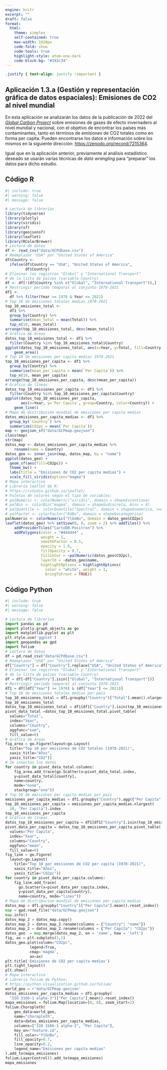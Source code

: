 ```yaml
---
engine: knitr
excerpt: ""
draft: false
format: 
  html:
    theme: simplex
    self-contained: true
    max-width: 1920px
    code-fold: show
    code-tools: true
    highlight-style: atom-one-dark
    code-block-bg: "#282c34"
---
```


```css
.justify { text-align: justify !important }
```

::: justify
# Aplicación 1.3.a (Gestión y representación gráfica de datos espaciales): Emisiones de CO2 al nivel mundial {.unnumbered}

En esta aplicación se analizarán los datos de la publicación de 2022 del [*Global Carbon Project*](https://www.globalcarbonproject.org/) sobre emisiones de gases de efecto invernadero al nivel mundial y nacional, con el objetivo de encontrar los países más contaminantes, tanto en términos de emisiones de CO2 totales como en forma per capita. Pueden encontrarse los datos e información sobre los mismos en la siguiente dirección: <https://zenodo.org/record/7215364>.

Igual que en la aplicación anterior, previamente al análisis estadístico deseado se usarán varias técnicas de *data wrangling* para "preparar" los datos para dicho estudio.
:::

## Código R {.unnumbered}

```r
#| include: true
#| warning: false
#| message: false

# Lectura de librerías
library(tidyverse)
library(plotly)
library(viridis)
library(sf)
library(geojsonsf)
library(leaflet)
library(RColorBrewer)
# Lectura de datos
df <- read_csv("data/GCPdbase.csv")
# Reemplazar "USA" por "United States of America"
df$Country <-
  ifelse(df$Country == "USA", "United States of America",
         df$Country)
# Eliminar los registros "Global" y "International Transport" 
# de la lista de países (variable Country)
df <- df[!(df$Country %in% c("Global", "International Transport")),]
# Restringir período temporal al conjunto 1970-2021
df1 <-
  df %>% filter(Year >= 1970 & Year <= 2021)
# Top 10 de emisiones totales medias 1970-2021
top_10_emisiones_total <-
  df1 %>%
  group_by(Country) %>%
  summarise(mean_total = mean(Total)) %>%
  top_n(10, mean_total)
arrange(top_10_emisiones_total, desc(mean_total))
# Gráfico de áreas
datos_top_10_emisiones_total <- df1 %>%
  filter(Country %in% top_10_emisiones_total$Country)
ggplot(datos_top_10_emisiones_total, aes(x=Year, y=Total, fill=Country)) +
    geom_area()
# Top 10 de emisiones per capita medias 1970-2021
top_10_emisiones_per_capita <- df1 %>%
  group_by(Country) %>%
  summarise(mean_per_capita = mean(`Per Capita`)) %>%
  top_n(10, mean_per_capita)
arrange(top_10_emisiones_per_capita, desc(mean_per_capita))
# Gráfico de líneas
datos_top_10_emisiones_per_capita <- df1 %>% 
  filter(Country %in% top_10_emisiones_per_capita$Country)
ggplot(datos_top_10_emisiones_per_capita,
       aes(x=Year, y=`Per Capita`, group=Country, color=Country)) + 
    geom_line()
# Mapa de distribución mundial de emisiones per capita medias
datos_emisiones_per_capita_medias <- df1 %>%
  group_by(`Country`) %>%
  summarize(CO2pc = mean(`Per Capita`))
map <- geojson_sf("data/GCPmap.geojson")
class(map)
str(map)
datos_map <- datos_emisiones_per_capita_medias %>% 
    rename(name = Country)
datos_geo <- inner_join(map, datos_map, by = "name")
ggplot(datos_geo) +
  geom_sf(aes(fill=CO2pc)) +
  theme_bw() +
  labs(title = "Emisiones de CO2 per capita medias") +
  scale_fill_viridis(option="magma")
# Mapa interactivo
# Librería leaflet de R: 
# https://rstudio.github.io/leaflet/
# Paletas de colores según el tipo de variables:
# palNumeric <- colorNumeric("viridis", domain = shape$vcontinua)
# palBin <- colorBin("magma", domain = shape$vdiscreta, bins = 4)
# palQuantile <- colorQuantile("Spectral", domain = shape$numerica, n=4)
# palFactor <- colorFactor("RdBu", domain = shape$vcategorica)
palNumeric <- colorNumeric("YlGnBu", domain = datos_geo$CO2pc)
leaflet(datos_geo) %>% setView(0, 0, zoom = 2) %>% addTiles() %>%
    addProviderTiles("CartoDB.Positron") %>%
    addPolygons(color = "#444444" ,
                weight = 1, 
                smoothFactor = 0.5,
                opacity = 1.0,
                fillOpacity = 0.7,
                fillColor = ~palNumeric(datos_geo$CO2pc),   
                layerId = ~datos_geo$name,                  
                highlightOptions = highlightOptions(
                  color = "white", weight = 1,
                  bringToFront = TRUE))
```

## Código Python {.unnumbered}

```python
#| include: true
#| warning: false
#| message: false

# Lectura de librerías
import pandas as pd
import plotly.graph_objects as go
import matplotlib.pyplot as plt
plt.style.use('ggplot')
import geopandas as gpd
import folium
# Lectura de datos
df = pd.read_csv("data/GCPdbase.csv")
# Reemplazar "USA" por "United States of America"
df["Country"] = df["Country"].replace("USA", "United States of America")
# Eliminar los registros "Global" y "International Transport" 
# de la lista de países (variable Country)
df = df[~df["Country"].isin(["Global", "International Transport"])]
# Restringir período temporal al conjunto 1970-2021
df1 = df[(df["Year"] >= 1970) & (df["Year"] <= 2021)]
# Top 10 de emisiones totales medias por país
top_10_emisiones_total = df1.groupby("Country")["Total"].mean().nlargest(10).index
top_10_emisiones_total
datos_top_10_emisiones_total = df1[df1["Country"].isin(top_10_emisiones_total)]
pivot_data_total =datos_top_10_emisiones_total.pivot_table(
  values="Total",
  index="Year",
  columns="Country",
  aggfunc="sum",
  fill_value=0)
# Gráfica de áreas
fig_area = go.Figure(layout=go.Layout(
  title="Top 10 por emisiones de CO2 totales (1970-2021)",
  xaxis_title="Años",
  yaxis_title="CO2"))
# Se insertan los datos
for country in pivot_data_total.columns:
    fig_area.add_trace(go.Scatter(x=pivot_data_total.index,
    y=pivot_data_total[country],
    name=country,
    mode="none",
    stackgroup="one"))
# Top 10 de emisiones per capita medias por país
emisiones_per_capita_medias = df1.groupby("Country").agg({"Per Capita": "mean"})
top_10_emisiones_per_capita = emisiones_per_capita_medias.nlargest(
  10, "Per Capita").index
top_10_emisiones_per_capita
# Gráfica de líneas
datos_top_10_emisiones_per_capita = df1[df1["Country"].isin(top_10_emisiones_per_capita)]
pivot_data_per_capita = datos_top_10_emisiones_per_capita.pivot_table(
  values="Per Capita",
  index="Year",
  columns="Country",
  aggfunc="mean",
  fill_value=0)
fig_line = go.Figure(
  layout=go.Layout(
    title="Top 10 por emisiones de CO2 per capita (1970-2021)",
    xaxis_title="Años",
    yaxis_title="CO2pc"))
for country in pivot_data_per_capita.columns:
    fig_line.add_trace(
      go.Scatter(x=pivot_data_per_capita.index,
      y=pivot_data_per_capita[country],
      name=country, mode="lines"))
# Mapa de distribución mundial de emisiones per capita medias
datos_map = df1.groupby("Country")["Per Capita"].mean().reset_index()
map = gpd.read_file("data/GCPmap.geojson")
map.info()
datos_map_2 = datos_map.copy()   
datos_map_2 = datos_map_2.rename(columns = {"Country": "name"})
datos_map_2 = datos_map_2.rename(columns = {"Per Capita": "CO2pc"})
datos_geo  = map.merge(datos_map_2, on = 'name', how = 'left')
fig, ax = plt.subplots(1,1)
datos_geo.plot(column="CO2pc",
           legend=True,
           cmap='magma',
           ax=ax)
plt.title('Emisiones de CO2 per capita medias')
plt.tight_layout()
plt.show()
# Mapa interactivo
# Libreria folium de Python: 
# https://python-visualization.github.io/folium/
world_geo = r'data/GCPmap.geojson'
datos_emisiones_per_capita_medias = df1.groupby(
  "ISO 3166-1 alpha-3")["Per Capita"].mean().reset_index()
mapa_emisiones = folium.Map(location=[0, 0], zoom_start=2)
folium.Choropleth(
    geo_data=world_geo,
    name="choropleth",
    data=datos_emisiones_per_capita_medias,
    columns=["ISO 3166-1 alpha-3", "Per Capita"],
    key_on="feature.id",
    fill_color="YlGnBu",
    fill_opacity=0.7,
    line_opacity=0.2,
    legend_name="Emisiones per capita medias"
).add_to(mapa_emisiones)
folium.LayerControl().add_to(mapa_emisiones)
mapa_emisiones
```
